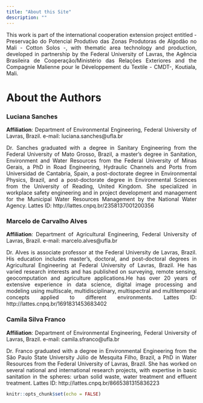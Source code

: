 ```yaml
---
title: "About this Site"
description: ""
---
```

<div style="text-align: justify"> 
This work is part of the international cooperation extension project entitled - Preservação do Potencial Produtivo das Zonas Produtoras de Algodão no  Mali - Cotton Solos -, with thematic area technology and production, developed in partnership by the Federal University of Lavras,  the Agência Brasileira de Cooperação/Ministério das Relações Exteriores  and the Compagnie Malienne pour le Développement du Textile - CMDT-, Koutiala, Mali.
  
# About the Authors {-}

### Luciana Sanches

**Affiliation**: Department of Environmental Engineering, Federal University of Lavras, Brazil. e-mail: luciana.sanches@ufla.br

Dr. Sanches graduated with a degree in Sanitary Engineering from the Federal University of Mato Grosso, Brazil, a master's degree in Sanitation, Environment and Water Resources from the Federal University of Minas Gerais, a PhD in Road Engineering, Hydraulic Channels and Ports from Universidad de Cantabria, Spain, a post-doctorate degree in Environmental Physics, Brazil, and a post-doctorate degree in Environmental Sciences from the University of Reading, United Kingdom. She specialized in workplace safety engineering and in project development and management for the Municipal Water Resources Management by the National Water Agency.
Lattes ID: http://lattes.cnpq.br/2358137001200356


### Marcelo de Carvalho Alves

**Affiliation**: Department of Agricultural Engineering, Federal University of Lavras, Brazil. e-mail: marcelo.alves@ufla.br

Dr. Alves is associate professor at the Federal University de Lavras, Brazil. His education includes master's, doctoral, and post-doctoral degrees in Agricultural Engineering at Federal University of Lavras, Brazil. He has varied research interests and has published on surveying, remote sensing, geocomputation and agriculture applications.He has over 20 years of extensive experience in data science, digital image processing and modeling using multiscale, multidisciplinary, multispectral and multitemporal concepts applied to different environments.
Lattes ID: http://lattes.cnpq.br/1691831453683402


### Camila Silva Franco

**Affiliation**: Department of Environmental Engineering, Federal University of Lavras, Brazil. e-mail: camila.sfranco@ufla.br

Dr. Franco graduated with a degree in  Environmental Engineering from the São Paulo State University Júlio de Mesquita Filho, Brazil, a PhD in Water Resources from the Federal University of Lavras, Brazil. She has worked on several national and international research projects, with expertise in basic sanitation in the spheres: urban solid waste, water treatment and effluent treatment.
Lattes ID: http://lattes.cnpq.br/8665381315836223


```r
knitr::opts_chunk$set(echo = FALSE)
```


